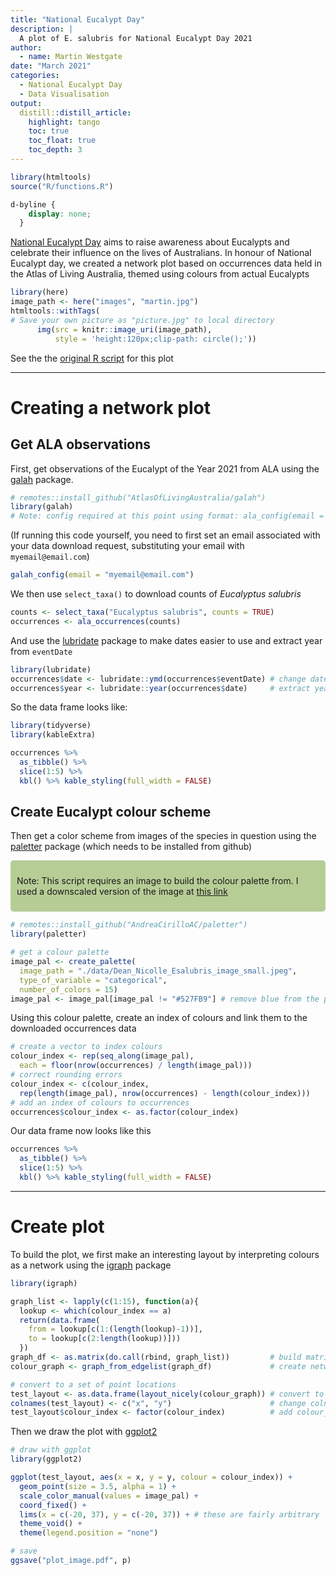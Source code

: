 ```yaml
---
title: "National Eucalypt Day"
description: |
  A plot of E. salubris for National Eucalypt Day 2021
author:
  - name: Martin Westgate
date: "March 2021"
categories: 
  - National Eucalypt Day
  - Data Visualisation
output: 
  distill::distill_article:
    highlight: tango
    toc: true
    toc_float: true
    toc_depth: 3
---
```


```r
library(htmltools)
source("R/functions.R")
```

```css
d-byline {
    display: none;
  }
```


[National Eucalypt Day](https://www.eucalyptaustralia.org.au/national-eucalypt-day/national-eucalypt-day/) aims to raise awareness about Eucalypts and celebrate their influence on the lives of Australians. In honour of National Eucalypt day, we created a network plot based on occurrences data held in the Atlas of Living Australia, themed using colours from actual Eucalypts

<aside>
```r
library(here)
image_path <- here("images", "martin.jpg")
htmltools::withTags(
# Save your own picture as "picture.jpg" to local directory
      img(src = knitr::image_uri(image_path),
          style = 'height:120px;clip-path: circle();'))
```
</aside>


See the the [original R script](https://github.com/AtlasOfLivingAustralia/science/blob/main/comms/2021-03_National_Eucalypt_Day/E_salubris_network_diagram_code.R) for this plot



------------------------------------------------------------------------------

# Creating a network plot

## Get ALA observations

First, get observations of the Eucalypt of the Year 2021 from ALA using the [galah](https://atlasoflivingaustralia.github.io/galah/index.html) package.

```r
# remotes::install_github("AtlasOfLivingAustralia/galah")
library(galah)
# Note: config required at this point using format: ala_config(email = "myemail@email.com")
```


(If running this code yourself, you need to first set an email associated with your data download request, substituting your email with `myemail@email.com`)

```r
galah_config(email = "myemail@email.com")
```


We then use `select_taxa()` to download counts of *Eucalyptus salubris*

```r
counts <- select_taxa("Eucalyptus salubris", counts = TRUE)
occurrences <- ala_occurrences(counts)
```


And use the [lubridate](https://lubridate.tidyverse.org/) package to make dates easier to use and extract year from `eventDate`

```r
library(lubridate)
occurrences$date <- lubridate::ymd(occurrences$eventDate) # change date format
occurrences$year <- lubridate::year(occurrences$date)     # extract year
```

So the data frame looks like:

```r
library(tidyverse)
library(kableExtra)

occurrences %>% 
  as_tibble() %>% 
  slice(1:5) %>% 
  kbl() %>% kable_styling(full_width = FALSE)
```


## Create Eucalypt colour scheme

Then get a color scheme from images of the species in question using the [paletter](https://github.com/AndreaCirilloAC/paletter) package (which needs to be installed from github) <br>

<div class = "blue" style = "background-color:#B7CD96; border-radius: 5px; padding: 10px;">

Note: This script requires an image to build the colour palette from. I used a downscaled version of the image at [this link](https://twitter.com/DeanNicolle1/status/1374112431782301698)

</div>

```r
# remotes::install_github("AndreaCirilloAC/paletter")
library(paletter)

# get a colour palette
image_pal <- create_palette(
  image_path = "./data/Dean_Nicolle_Esalubris_image_small.jpeg",
  type_of_variable = "categorical",
  number_of_colors = 15)
image_pal <- image_pal[image_pal != "#527FB9"] # remove blue from the palette
```


Using this colour palette, create an index of colours and link them to the downloaded occurrences data

```r
# create a vector to index colours
colour_index <- rep(seq_along(image_pal),
  each = floor(nrow(occurrences) / length(image_pal)))
# correct rounding errors
colour_index <- c(colour_index,
  rep(length(image_pal), nrow(occurrences) - length(colour_index)))
# add an index of colours to occurrences
occurrences$colour_index <- as.factor(colour_index)
```

Our data frame now looks like this
```r
occurrences %>% 
  as_tibble() %>% 
  slice(1:5) %>% 
  kbl() %>% kable_styling(full_width = FALSE)
```

------------------------------------------------------------------------------

# Create plot

To build the plot, we first make an interesting layout by interpreting colours as a network using the [igraph](https://igraph.org/r/) package

```r
library(igraph)

graph_list <- lapply(c(1:15), function(a){
  lookup <- which(colour_index == a)
  return(data.frame(
    from = lookup[c(1:(length(lookup)-1))],
    to = lookup[c(2:length(lookup))]))
  })
graph_df <- as.matrix(do.call(rbind, graph_list))         # build matrix
colour_graph <- graph_from_edgelist(graph_df)             # create network graph

# convert to a set of point locations
test_layout <- as.data.frame(layout_nicely(colour_graph)) # convert to df
colnames(test_layout) <- c("x", "y")                      # change colnames
test_layout$colour_index <- factor(colour_index)          # add colour_index col
```


Then we draw the plot with [ggplot2](https://ggplot2.tidyverse.org/)

```r
# draw with ggplot
library(ggplot2)

ggplot(test_layout, aes(x = x, y = y, colour = colour_index)) +
  geom_point(size = 3.5, alpha = 1) +
  scale_color_manual(values = image_pal) +
  coord_fixed() +
  lims(x = c(-20, 37), y = c(-20, 37)) + # these are fairly arbitrary
  theme_void() +
  theme(legend.position = "none")
```

```r

# save
ggsave("plot_image.pdf", p)
```


